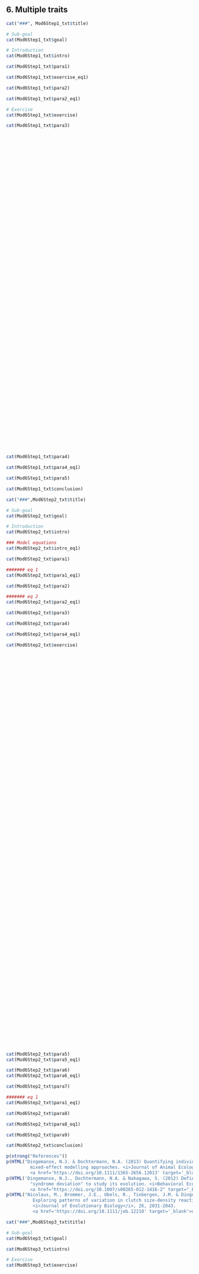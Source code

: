 
## 6. Multiple traits

```r
cat("###", Mod6Step1_txt$title)
```

```r
# Sub-goal
cat(Mod6Step1_txt$goal)

# Introduction
cat(Mod6Step1_txt$intro)

cat(Mod6Step1_txt$para1)

cat(Mod6Step1_txt$exercise_eq1)

cat(Mod6Step1_txt$para2)

cat(Mod6Step1_txt$para2_eq1)

# Exercise
cat(Mod6Step1_txt$exercise)

cat(Mod6Step1_txt$para3)
```

<object data='https://squidile.shinyapps.io/app17/' frameborder="0" style="width: 100%; height: 850px;overflow:hidden;display:block"></object> 

```r
cat(Mod6Step1_txt$para4)

cat(Mod6Step1_txt$para4_eq1)

cat(Mod6Step1_txt$para5)

cat(Mod6Step1_txt$conclusion)
```

```r
cat("###",Mod6Step2_txt$title)
```

```r
# Sub-goal
cat(Mod6Step2_txt$goal)

# Introduction
cat(Mod6Step2_txt$intro)

### Model equations
cat(Mod6Step2_txt$intro_eq1)

cat(Mod6Step2_txt$para1)

####### eq 1
cat(Mod6Step2_txt$para1_eq1)

cat(Mod6Step2_txt$para2)

####### eq 2 
cat(Mod6Step2_txt$para2_eq1)

cat(Mod6Step2_txt$para3)

cat(Mod6Step2_txt$para4)

cat(Mod6Step2_txt$para4_eq1)

cat(Mod6Step2_txt$exercise)
```

<object data='https://squidile.shinyapps.io/app18/' frameborder="0" style="width: 100%; height: 1060px;overflow:hidden;display:block"></object> 

```r
cat(Mod6Step2_txt$para5)
cat(Mod6Step2_txt$para5_eq1)

cat(Mod6Step2_txt$para6)
cat(Mod6Step2_txt$para6_eq1)

cat(Mod6Step2_txt$para7)

####### eq 1
cat(Mod6Step2_txt$para1_eq1)

cat(Mod6Step2_txt$para8)

cat(Mod6Step2_txt$para8_eq1)

cat(Mod6Step2_txt$para9)

cat(Mod6Step2_txt$conclusion)

p(strong("References"))
p(HTML("Dingemanse, N.J. & Dochtermann, N.A. (2013) Quantifying individual variation in behaviour: 
         mixed-effect modelling approaches. <i>Journal of Animal Ecology</i>, 82, 39-54.
         <a href='https://doi.org/10.1111/1365-2656.12013' target='_blank'>doi: 10.1111/1365-2656.12013</a>"))
p(HTML('Dingemanse, N.J., Dochtermann, N.A. & Nakagawa, S. (2012) Defining behavioural syndromes and the role of 
         "syndrome deviation" to study its evolution. <i>Behavioral Ecology and Sociobiology</i>, 66, 1543-1548.
         <a href="https://doi.org/10.1007/s00265-012-1416-2" target="_blank">doi: 10.1007/s00265-012-1416-2</a>'))
p(HTML("Nicolaus, M., Brommer, J.E., Ubels, R., Tinbergen, J.M. & Dingemanse, N.J. (2013) 
          Exploring patterns of variation in clutch size-density reaction norms in a wild passerine bird. 
          <i>Journal of Evolutionary Biology</i>, 26, 2031-2043.
          <a href='https://doi.org/10.1111/jeb.12210' target='_blank'>doi: 10.1111/jeb.12210</a>"))

```

```r
cat("###",Mod6Step3_txt$title)
```

```r
# Sub-goal
cat(Mod6Step3_txt$goal)	

cat(Mod6Step3_txt$intro)

# Exercise
cat(Mod6Step3_txt$exercise)	
```

<object data='https://squidile.shinyapps.io/app19/' frameborder="0" style="width: 100%; height: 1450px;overflow:hidden;display:block"></object> 

```r
cat(Mod6Step3_txt$results)
cat(Mod6Step3_txt$results_eq1)

cat(Mod6Step3_txt$para1)
cat(Mod6Step3_txt$para1_eq1)


cat(Mod6Step3_txt$para2)

cat(Mod6Step3_txt$para2_eq1)

cat(Mod6Step3_txt$para3)

cat(Mod6Step3_txt$para4)

cat(Mod6Step3_txt$conclusion)

p(strong("References"))
p(HTML("van Noordwijk, A.J. & de Jong, G. (1986) Acquisition and allocation of resources - 
	       Their influence on variation in life-history tactics. <i>American Naturalist</i>, 128, 137-142.
	       <a href='https://doi.org/10.1086/284547' target='_blank'>doi: 10.1086/284547</a>"))
```

```r
cat("###",Mod6Step4_txt$title)
```

```r
# Sub-goal
cat(Mod6Step4_txt$goal)


cat(Mod6Step4_txt$intro)

cat(Mod6Step4_txt$intro_eq1)

cat(Mod6Step4_txt$para1)

cat(Mod6Step4_txt$para1_eq1)

cat(Mod6Step4_txt$para2)

cat(Mod6Step4_txt$para2_eq1)

cat(Mod6Step4_txt$para3)

cat(Mod6Step4_txt$para3_eq1)

cat(Mod6Step4_txt$para4)


cat(Mod6Step4_txt$para4_eq1)

cat(Mod6Step4_txt$para5)

cat(Mod6Step4_txt$para5_eq1)

cat(Mod6Step4_txt$para6)

cat(Mod6Step4_txt$para6_eq1)

cat(Mod6Step4_txt$para7)

cat(Mod6Step4_txt$para7_eq1)

cat(Mod6Step4_txt$para8)

cat(Mod6Step4_txt$para8_eq1)

cat(Mod6Step4_txt$conclusion)
```

```r
cat("###",Mod6Step5_txt$title)
```

```r
# Sub-goal
cat(Mod6Step5_txt$goal)

# Introduction
cat(Mod6Step5_txt$intro)

cat(Mod6Step5_txt$intro_eq1)

cat(Mod6Step5_txt$para1)

cat(Mod6Step5_txt$para1_eq1)

cat(Mod6Step5_txt$para2)

# Exercise
cat(Mod6Step5_txt$exercise)
```

<object data='https://squidile.shinyapps.io/app21/' frameborder="0" style="width: 100%; height: 800px;overflow:hidden;display:block"></object> 

```r
cat(Mod6Step5_txt$para3)

cat(Mod6Step5_txt$para3_eq1)

cat(Mod6Step5_txt$para4)

cat(Mod6Step5_txt$para4_eq1)
```

```r
library(brms)
library(squidSim)

get_data <- function(n,r,Vi,Vr){
  if(n>1000)stop("Please don't make our server hamsters work that hard..")
  squid_data <- simulate_population(
    data_structure = make_structure(structure = paste0("Individual(",n,")"), repeat_obs=r),
    n_response = 2,
    parameters=list(
      observation = list(
        names = "food_availability",
        beta = matrix(c(2,1),ncol=2)
      ),
      Individual = list(
        vcov = matrix(c(1,Vi,Vi,1),nrow=2,ncol=2)
      ),
      residual = list(
        vcov = matrix(c(1,Vr,Vr,1),nrow = 2,ncol = 2)
      )
    ),
    response_names = c("Phenotype_1","Phenotype_2")
  )
  data <- get_population_data(squid_data)
  return(data)
  
}
```

```r
data <- get_data(n = 50, r = 2,  
                 Vi = 0.5, Vr = 0.5)
bLMM <- brm(mvbind(Phenotype_1, Phenotype_2) ~ (1|Individual), data = data, silent = 0)
summary(bLMM)
```

```r
cat(Mod6Step5_txt$para5)

cat(Mod6Step5_txt$para5_eq1)
```

```r
library(brms)
library(squidSim)

get_data <- function(n,r,Vi,Vr){
  if(n>1000)stop("Please don't make our server hamsters work that hard..")
  squid_data <- simulate_population(
    data_structure = make_structure(structure = paste0("Individual(",n,")"), repeat_obs=r),
    n_response = 2,
    parameters=list(
      observation = list(
        names = "food_availability",
        beta = matrix(c(2,1),ncol=2)
      ),
      Individual = list(
        vcov = matrix(c(1,Vi,Vi,1),nrow=2,ncol=2)
      ),
      residual = list(
        vcov = matrix(c(1,Vr,Vr,1),nrow = 2,ncol = 2)
      )
    ),
    response_names = c("Phenotype_1","Phenotype_2")
  )
  data <- get_population_data(squid_data)
  return(data)
  
}
```

```r
data <- get_data(n = 50, r = 2,  
                 Vi = 0.5, Vr = 0.5)
bLMM <- brm(mvbind(Phenotype_1, Phenotype_2) ~ food_availability + (1|Individual), data = data, silent = 0)
summary(bLMM)
```

```r
cat(Mod6Step5_txt$para6)

cat(Mod6Step5_txt$conclusion)
```

